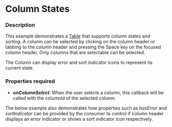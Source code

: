 
# Column States

### Description
This example demonstrates a [Table](/components/cerner-terra-framework-docs/table/about) that supports column states and sorting.
A column can be selected by clicking on the column header or tabbing to the column header and pressing the Space key on the focused column header.
Only columns that are selectable can be selected.

The Column can display error and sort indicator icons to represent its current state.

### Properties required
* **_onColumnSelect_**: When the user selects a column, this callback will be called with the columnId of the selected column.

The below example also demonstrates how properties such as _hasError_ and _sortIndicator_ can be provided by the consumer to control if column header displays an error indicator or shows a sort indicator icon respectively.

<TableColumnStates title='Table Column States' />
